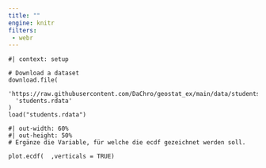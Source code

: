 ```yaml
---
title: ""
engine: knitr
filters:
 - webr
---
```


```webr-r

#| context: setup

# Download a dataset
download.file(
  'https://raw.githubusercontent.com/DaChro/geostat_ex/main/data/students.rdata',
  'students.rdata'
)
load("students.rdata")

```

```webr-r
#| out-width: 60%
#| out-height: 50%
# Ergänze die Variable, für welche die ecdf gezeichnet werden soll.

plot.ecdf(  ,verticals = TRUE)
```
